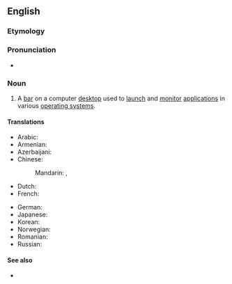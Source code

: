 ==English==

===Etymology===
{{compound|task|bar|lang=en}}

===Pronunciation===
* {{audio|en-uk-taskbar.ogg|Audio (UK)|lang=en}}

===Noun===
{{en-noun}}

# {{lb|en|computing}} A [[bar]] on a computer [[desktop]] used to [[launch]] and [[monitor]] [[application]]s in various [[operating system]]s.

====Translations====
{{trans-top|taskbar}}
* Arabic: {{t|ar|شريط المهام|m}}
* Armenian: {{t|hy|խնդրագոտի|sc=Armn}}
* Azerbaijani: {{t|az|tapşırıq paneli}}
* Chinese:
*: Mandarin: {{t+|cmn|任務欄}}, {{t+|cmn|任务栏|tr=rènwùlán}}
* Dutch: {{t|nl|taakbalk|m}}
* French: {{t+|fr|barre des tâches|f}}
{{trans-mid}}
* German: {{t|de|Taskleiste|f}}
* Japanese: {{t|ja|タスクバー|tr=tasukubā}}
* Korean: {{t|ko|작업 표시줄}}
* Norwegian: {{t|no|oppgavelinje|c}}
* Romanian: {{t|ro|bară de activități|f}}
* Russian: {{t|ru|пане́ль зада́ч|f|tr=panɛ́lʹ zadáč}}
{{trans-bottom}}

====See also====
* {{pedialite}}